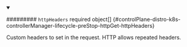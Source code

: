 


<details className="config-field" data-expandable="true" open>
<summary>

######### `httpHeaders` <span className="config-field-required" data-required="false">required</span> <span className="config-field-type">object[]</span> <span className="config-field-default"></span> <span className="config-field-enum"></span> {#controlPlane-distro-k8s-controllerManager-lifecycle-preStop-httpGet-httpHeaders}

Custom headers to set in the request. HTTP allows repeated headers.

</summary>

<PartialHttpheadersreference />


</details>
